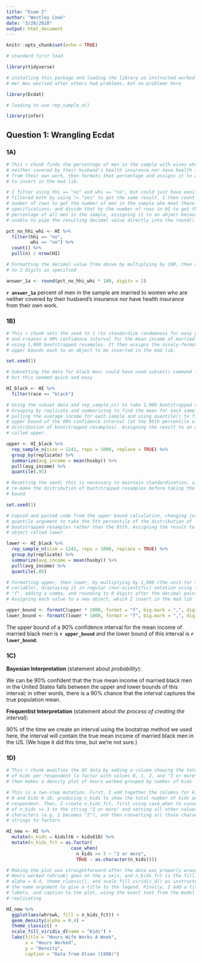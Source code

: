 ```yaml
---
title: "Exam 2"
author: "Westley Cook"
date: "3/28/2020"
output: html_document
---
```


```r
knitr::opts_chunk$set(echo = TRUE)

# standard first load

library(tidyverse)

# installing this package and loading the library as instructed worked fine for
# me! Was worried after others had problems, but no problems here

library(Ecdat)

# loading to use rep_sample_n()

library(infer)

```

## Question 1: Wrangling Ecdat

### 1A)

```r

# This r chunk finds the percentage of men in the sample with wives who are
# neither covered by their husband's health insurance nor have health insurance
# from their own work, then formats that percentage and assigns it to an object
# to insert in the mad lib.

# I filter using hhi == "no" and whi == "no", but could just have easily
# filtered both by using != "yes" to get the same result. I then count the
# number of rows to get the number of men in the sample who meet these
# specifications, and divide that by the number of rows in HI to get the
# percentage of all men in the sample, assigning it to an object because I was
# unable to pipe the resulting decimal value directly into the round() function

pct_no_hhi_whi <- HI %>% 
  filter(hhi == "no",
         whi == "no") %>% 
  count() %>% 
  pull(n) / nrow(HI)

# Formatting the decimal value from above by multiplying by 100, then rounding
# to 2 digits as specified

answer_1a <- round(pct_no_hhi_whi * 100, digits = 2)

```

**`r answer_1a`** percent of men in the sample are married to women who are neither covered by their husband’s insurance nor have health insurance from their own work.

### 1B)

```r

# This r chunk sets the seed to 1 (to standardize randomness for easy grading)
# and creates a 90% confidence interval for the mean income of married black men
# using 1,000 bootstrapped resamples. It then assigns the nicely-formatted lower and
# upper bounds each to an object to be inserted in the mad lib.

set.seed(1)

# Subsetting the data for black men; could have used subset() command instead,
# but this seemed quick and easy

HI_black <- HI %>% 
  filter(race == "black")

# Using the subset data and rep_sample_n() to take 1,000 bootstrapped resamples.
# Grouping by replicate and summarizing to find the mean for each sample, then
# pulling the average income for each sample and using quantile() to find the
# upper bound of the 90% confidence interval (at the 95th percentile of the
# distribution of bootstrapped resamples). Assigning the result to an object
# called upper.

upper <- HI_black %>% 
  rep_sample_n(size = 1241, reps = 1000, replace = TRUE) %>% 
  group_by(replicate) %>% 
  summarize(avg_income = mean(husby)) %>% 
  pull(avg_income) %>% 
  quantile(.95)

# Resetting the seed; this is necessary to maintain standardization, since I
# re-make the distribution of bootstrapped resamples before taking the lower
# bound

set.seed(1)

# Copied and pasted code from the upper bound calculation, changing just the
# quantile argument to take the 5th percentile of the distribution of
# bootstrapped resamples rather than the 95th. Assigning the result to a new
# object called lower

lower <- HI_black %>% 
  rep_sample_n(size = 1241, reps = 1000, replace = TRUE) %>% 
  group_by(replicate) %>% 
  summarize(avg_income = mean(husby)) %>% 
  pull(avg_income) %>% 
  quantile(.05)

# Formatting upper, then lower, by multiplying by 1,000 (the unit for the income
# variable), displaying it in regular (non-scientific) notation using format =
# "f", adding a comma, and rounding to 0 digits after the decimal point.
# Assigning each value to a new object, which I insert in the mad lib

upper_bound <- formatC(upper * 1000, format = "f", big.mark = ",", digits = 0)
lower_bound <- formatC(lower * 1000, format = "f", big.mark = ",", digits = 0)

```

The upper bound of a 90% confidence interval for the mean income of married black men is
**`r upper_bound`** and the lower bound of this interval is **`r lower_bound`**.

### 1C)

**Bayesian Interpretation** (statement about *probability*):

We can be 90% confident that the true mean income of married black men in the United States falls between the upper and lower bounds of this interval; in other words, there is a 90% chance that the interval captures the true population mean.

**Frequentist Interpretation** (statement about *the process of creating the interval*):

90% of the time we create an interval using the bootstrap method we used here, the interval will contain the true mean income of married black men in the US. (We hope it did this time, but we're not sure.)

### 1D)

```r

# This r chunk modifies the HI data by adding a column showing the total number
# of kids per respondent (a factor with values 0, 1, 2, and "3 or more"). It
# then makes a density plot of hours worked grouped by number of kids

# This is a two-step mutation. First, I add together the columns for kids under
# 6 and kids 6-18, producing n_kids to show the total number of kids per
# respondent. Then, I create n_kids_fct, first using case_when to convert values
# of n_kids >= 3 to the string "3 or more" and setting all other values to
# characters (e.g. 2 becomes "2"), and then converting all those character
# strings to factors

HI_new <- HI %>% 
  mutate(n_kids = kidslt6 + kids618) %>% 
  mutate(n_kids_fct = as.factor(
                        case_when(
                          n_kids >= 3 ~ "3 or more",
                          TRUE ~ as.character(n_kids))))

# Making the plot was straightforward after the data was properly wrangled.
# Hours worked (whrswk) goes on the x axis, and n_kids_fct is the fill. I use
# alpha = 0.4, theme_classic(), and scale_fill_viridis_d() as instructed, adding
# the name argument to give a title to the legend. Finally, I add a title, axis
# labels, and caption to the plot, using the exact text from the model plot I'm
# replicating

HI_new %>% 
  ggplot(aes(whrswk, fill = n_kids_fct)) +
  geom_density(alpha = 0.4) +
  theme_classic() +
  scale_fill_viridis_d(name = "Kids") +
  labs(title = "Hours Wife Works A Week",
       x = "Hours Worked",
       y = "Density",
       caption = "Data from Olson (1998)")

```


